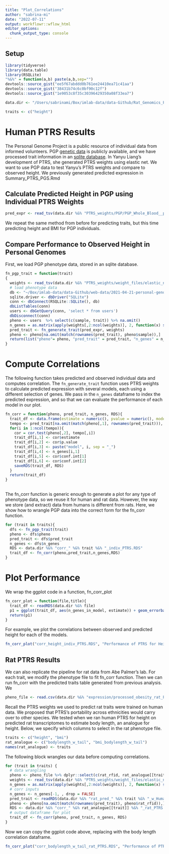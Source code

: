 ```yaml
---
title: "Plot_Correlations"
author: "sabrina-mi"
date: "2022-07-11"
output: workflowr::wflow_html
editor_options:
  chunk_output_type: console
---
```


## Setup

```r
library(tidyverse)
library(data.table)
library(RSQLite)
"%&%" = function(a,b) paste(a,b,sep="")
devtools::source_gist("ee5f67abddd0b761ee24410ea71c41aa")
devtools::source_gist("38431b74c6c0bf90c12f")
devtools::source_gist("1e9053c8f35c30396429350a08f33ea7")

data.dir <- "/Users/sabrinami/Box/imlab-data/data-Github/Rat_Genomics_Paper_Pipeline/data/"
```


```r
traits <- c("height")

```


# Human PTRS Results

The Personal Genome Project is a public resource of individual data from informed volunteers. PGP [genetic data](https://uchicago.box.com/s/7b9k6ilrx3fg6fq2l00tnej1edmk91r5) is publicly available, and we have processed trait information in an [sqlite database](https://uchicago.box.com/s/351lx8irgiouks3tnl8uoqh4bw8wpt6n). In Yanyu Liang's development of PTRS, she generated PTRS weights using elastic net.
We want to use PGP data to test Yanyu's PTRS weights and compare to observed height. We previously generated predicted expression in Summary_PTRS_PGS.Rmd

## Calculate Predicted Height in PGP using Individual PTRS Weights

```r
pred_expr <- read_tsv(data.dir %&% "PTRS_weights/PGP/PGP_Whole_Blood__predict.txt") %>% select(-c(FID))
```

We repeat the same method from before for predicting traits, but this time predicting height and BMI for PGP individuals.


## Compare Performance to Observed Height in Personal Genomes

First, we load PGP phenotype data, stored in an sqlite database.


```r
fn_pgp_trait = function(trait)
{
  weights <- read_tsv(data.dir %&% "PTRS_weights/weight_files/elastic_net_alpha_0.1_British.export_model/weights." %&% trait %&% ".tsv.gz") %>% rename(gene_name = gene_id)
  # load phenotype data
  db <- "~/Box/imlab-data/data-Github/web-data/2021-04-21-personal-genomes-project-data/repgp-data.sqlite3"
  sqlite.driver <- dbDriver("SQLite")
  conn <- dbConnect(RSQLite::SQLite(), db)
  dbListTables(conn)
  users <- dbGetQuery(conn, 'select * from users')
  dbDisconnect(conn)
  pheno <- users  %>% select(c(sample, trait)) %>% na.omit()
  n_genes = as.matrix(apply(weights[,2:ncol(weights)], 2, function(x) sum(x != 0 )))
  pred_trait <- fn_generate_trait(pred_expr, weights)
  pheno <- pheno[na.omit(match(rownames(pred_trait), pheno$sample)),]
  return(list("pheno"= pheno, "pred_trait" = pred_trait, "n_genes" = n_genes))
}

```

# Compute Correlations

The following function takes predicted and observed individual data and computes correlation. The `fn_generate_trait` function uses PTRS weights to calculate predicted expression with several models, each using a different selection of genes. We pass in the `n_genes` dataframe to index the predicted expression, and so that we can evaluate the performance of each model in our plot.

```r
fn_corr = function(pheno, pred_trait, n_genes, RDS){
  trait_df <- data.frame(estimate = numeric(), pvalue = numeric(), model = character(), n_genes_in_model = numeric(), conf.int.min = numeric(), conf.int.max = numeric())
  tempo <- pred_trait[na.omit(match(pheno[,1], rownames(pred_trait))), ]
  for(i in 1:ncol(tempo)){
    cor = cor.test(pheno[,2], tempo[,i])
    trait_df[i,1] <- cor$estimate
    trait_df[i,2] <- cor$p.value
    trait_df[i,3] <- paste("model", i, sep = "_")
    trait_df[i,4] <- n_genes[i,1]
    trait_df[i,5] <- cor$conf.int[1]
    trait_df[i,6] <- cor$conf.int[2]
    saveRDS(trait_df, RDS)
  }
  return(trait_df)
} 
  
```

The fn_corr function is generic enough to generate a plot for any type of phenotype data, so we reuse it for human and rat data. However, the way we store (and extract) data from humans is different from rats. Here, we show how to wrangle PGP data into the correct form for the fn_corr function.

```r

for (trait in traits){
  dfs <- fn_pgp_trait(trait)
  pheno <- dfs$pheno
  pred_trait <- dfs$pred_trait
  n_genes <- dfs$n_genes
  RDS <- data.dir %&% "corr_" %&% trait %&% "_indiv_PTRS.RDS"
  trait_df <- fn_corr(pheno,pred_trait,n_genes,RDS)
}

```

# Plot Performance

We wrap the ggplot code in a function, fn_corr_plot

```r
fn_corr_plot = function(file,title){
  trait_df <- readRDS(data.dir %&% file)
  p1 = ggplot(trait_df, aes(n_genes_in_model, estimate)) + geom_errorbar(aes(ymin = conf.int.min, ymax = conf.int.max ), width=0.2,  color="gray") + geom_point(color = "purple", position="jitter") + geom_line(color = "purple")   + xlab("Number of genes in each model") + ylab("Correlation Coefficient (r)") + ggtitle(title) + theme_bw()
  return(p1)
}

```

For example, we plot the correlations between observed and predicted height for each of the models.

```r
fn_corr_plot("corr_height_indiv_PTRS.RDS", "Performance of PTRS for Height in PGP")
```

## Rat PTRS Results

We can also replicate the pipeline for rat data from Abe Palmer's lab. For each trait, we modify the phenotype file to fit fn_corr function. Then we can run fn_corr with the predicted traits table generated from previous analysis. We 

```r
pheno_file <- read.csv(data.dir %&% "expression/processed_obesity_rat_Palmer_phenotypes.csv")

```

Recall the PTRS weights we used to predict rat traits were trained on human data. We proposed that PTRS's portability across ethnicities would carry over to other species. We tested when we ran human PTRS for height on predicted rat transcriptomes to estimate body length, an analogue for height. Below, we specify which columns to select in the rat phenotype file.

```r
traits <- c("height", "bmi")
rat_analogue <- c("bodylength_w_tail", "bmi_bodylength_w_tail")
names(rat_analogue) <- traits

```

The following block wrangles our data before computing correlations.

```r
for (trait in traits) {
  # data wrangling
  pheno <- pheno_file %>% dplyr::select(c(rat_rfid, rat_analogue[[trait]])) %>% na.omit()
  weights <- read_tsv(data.dir %&% "PTRS_weights/weight_files/elastic_net_alpha_0.1_British.export_model/weights." %&% trait %&% ".tsv.gz") %>% rename(gene_name = gene_id)
  n_genes = as.matrix(apply(weights[,2:ncol(weights)], 2, function(x) sum(x != 0 )))
  # corr inputs
  n_genes <- n_genes[-1, , drop = FALSE]
  pred_trait <- readRDS(data.dir %&% "rat_pred_" %&% trait %&% "_w_Human_best_PTRS.RDS")[,-1]
  pheno <- pheno[na.omit(match(rownames(pred_trait), pheno$rat_rfid)),]
  RDS <- data.dir %&% "corr_" %&% rat_analogue[[trait]] %&% "_rat_PTRS.RDS"
  # output dataframe for plot
  trait_df <- fn_corr(pheno, pred_trait, n_genes, RDS)
}

```

Now we can copy the ggplot code above, replacing with the body length correlation dataframe.

```r
fn_corr_plot("corr_bodylength_w_tail_rat_PTRS.RDS", "Performance of PTRS for Rat Bodylength")

```



